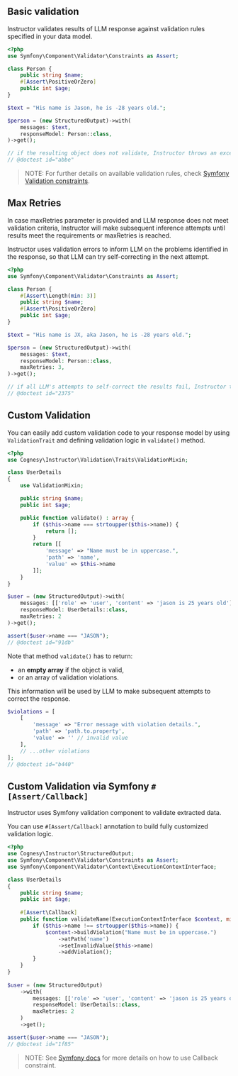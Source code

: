 ## Basic validation

Instructor validates results of LLM response against validation rules specified in your data model.

```php
<?php
use Symfony\Component\Validator\Constraints as Assert;

class Person {
    public string $name;
    #[Assert\PositiveOrZero]
    public int $age;
}

$text = "His name is Jason, he is -28 years old.";

$person = (new StructuredOutput)->with(
    messages: $text,
    responseModel: Person::class,
)->get();

// if the resulting object does not validate, Instructor throws an exception
// @doctest id="abbe"
```

> NOTE: For further details on available validation rules, check [Symfony Validation constraints](https://symfony.com/doc/current/validation.html#constraints).


## Max Retries

In case maxRetries parameter is provided and LLM response does not meet validation criteria, Instructor will make subsequent inference attempts until results meet the requirements or maxRetries is reached.

Instructor uses validation errors to inform LLM on the problems identified in the response, so that LLM can try self-correcting in the next attempt.

```php
<?php
use Symfony\Component\Validator\Constraints as Assert;

class Person {
    #[Assert\Length(min: 3)]
    public string $name;
    #[Assert\PositiveOrZero]
    public int $age;
}

$text = "His name is JX, aka Jason, he is -28 years old.";

$person = (new StructuredOutput)->with(
    messages: $text,
    responseModel: Person::class,
    maxRetries: 3,
)->get();

// if all LLM's attempts to self-correct the results fail, Instructor throws an exception
// @doctest id="2375"
```

## Custom Validation

You can easily add custom validation code to your response model by using ```ValidationTrait```
and defining validation logic in ```validate()``` method.

```php
<?php
use Cognesy\Instructor\Validation\Traits\ValidationMixin;

class UserDetails
{
    use ValidationMixin;

    public string $name;
    public int $age;

    public function validate() : array {
        if ($this->name === strtoupper($this->name)) {
            return [];
        }
        return [[
            'message' => "Name must be in uppercase.",
            'path' => 'name',
            'value' => $this->name
        ]];
    }
}

$user = (new StructuredOutput)->with(
    messages: [['role' => 'user', 'content' => 'jason is 25 years old']],
    responseModel: UserDetails::class,
    maxRetries: 2
)->get();

assert($user->name === "JASON");
// @doctest id="91db"
```

Note that method ```validate()``` has to return:
 * an **empty array** if the object is valid,
 * or an array of validation violations.

This information will be used by LLM to make subsequent attempts to correct the response.

```php
$violations = [
    [
        'message' => "Error message with violation details.",
        'path' => 'path.to.property',
        'value' => '' // invalid value
    ],
    // ...other violations
];
// @doctest id="b440"
``` 


## Custom Validation via Symfony `#[Assert/Callback]`

Instructor uses Symfony validation component to validate extracted data.

You can use ```#[Assert/Callback]``` annotation to build fully customized validation logic.

```php
<?php
use Cognesy\Instructor\StructuredOutput;
use Symfony\Component\Validator\Constraints as Assert;
use Symfony\Component\Validator\Context\ExecutionContextInterface;

class UserDetails
{
    public string $name;
    public int $age;
    
    #[Assert\Callback]
    public function validateName(ExecutionContextInterface $context, mixed $payload) {
        if ($this->name !== strtoupper($this->name)) {
            $context->buildViolation("Name must be in uppercase.")
                ->atPath('name')
                ->setInvalidValue($this->name)
                ->addViolation();
        }
    }
}
    
$user = (new StructuredOutput)
    ->with(
        messages: [['role' => 'user', 'content' => 'jason is 25 years old']],
        responseModel: UserDetails::class,
        maxRetries: 2
    )
    ->get();

assert($user->name === "JASON");
// @doctest id="1f85"
```

> NOTE: See [Symfony docs](https://symfony.com/doc/current/reference/constraints/Callback.html) for more details on how to use Callback constraint.
